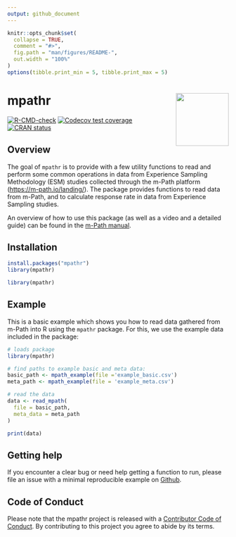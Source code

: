 ```yaml
---
output: github_document
---
```


<!-- README.md is generated from README.Rmd. Please edit that file -->

```r
knitr::opts_chunk$set(
  collapse = TRUE,
  comment = "#>",
  fig.path = "man/figures/README-",
  out.width = "100%"
)
options(tibble.print_min = 5, tibble.print_max = 5)
```

# mpathr <img src="man/figures/logo.png" align="right" height="120" alt="" />

<!-- badges: start -->
[![R-CMD-check](https://github.com/m-path-io/mpathr/actions/workflows/R-CMD-check.yaml/badge.svg)](https://github.com/m-path-io/mpathr/actions/workflows/R-CMD-check.yaml)
[![Codecov test coverage](https://codecov.io/gh/m-path-io/mpathr/graph/badge.svg)](https://app.codecov.io/gh/m-path-io/mpathr)
[![CRAN status](https://www.r-pkg.org/badges/version/mpathr)](https://CRAN.R-project.org/package=mpathr)
<!-- badges: end -->

## Overview

The goal of `mpathr` is to provide with a few utility functions to read and perform some common operations in data from Experience Sampling Methodology (ESM) studies collected through the m-Path platform (<https://m-path.io/landing/>). The package provides functions to read data from m-Path, and to calculate response rate in data from Experience Sampling studies. 

An overview of how to use this package (as well as a video and a detailed guide) can be found in the [m-Path manual](https://m-path.io/manual/knowledge-base/importing-and-analyzing-m-path-data-in-r-mpathr/).

## Installation

```r
install.packages("mpathr")
library(mpathr)
```

```r
library(mpathr)
```

## Example

This is a basic example which shows you how to read data gathered from m-Path
into R using the `mpathr` package. For this, we use the example data included 
in the package:

```r
# loads package
library(mpathr)

# find paths to example basic and meta data:
basic_path <- mpath_example(file ='example_basic.csv')
meta_path <- mpath_example(file = 'example_meta.csv')

# read the data
data <- read_mpath(
  file = basic_path,
  meta_data = meta_path
)

print(data)
```

## Getting help
If you encounter a clear bug or need help getting a function to run, please file an issue with a minimal reproducible example on [Github](https://github.com/m-path-io/mpathr/issues).

## Code of Conduct
Please note that the mpathr project is released with a
[Contributor Code of Conduct](https://github.com/m-path-io/mpathr/blob/master/CODE_OF_CONDUCT.md). By contributing to this project you agree to abide by its terms.

